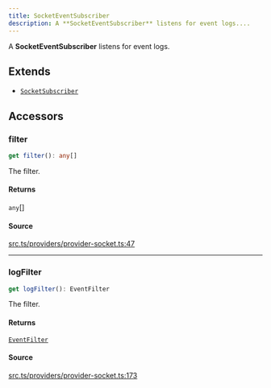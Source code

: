 ```yaml
---
title: SocketEventSubscriber
description: A **SocketEventSubscriber** listens for event logs....
---
```


A **SocketEventSubscriber** listens for event logs.

## Extends

- [`SocketSubscriber`](/content/classes/SocketSubscriber.mdx)

## Accessors

### filter

```ts
get filter(): any[]
```

The filter.

#### Returns

`any`[]

#### Source

[src.ts/providers/provider-socket.ts:47](https://github.com/dominant-strategies/quais-6.js/blob/3f482dd134064d41657ff7dc9ba8162f741c9c83/src.ts/providers/provider-socket.ts#L47)

***

### logFilter

```ts
get logFilter(): EventFilter
```

The filter.

#### Returns

[`EventFilter`](/content/interfaces/EventFilter.mdx)

#### Source

[src.ts/providers/provider-socket.ts:173](https://github.com/dominant-strategies/quais-6.js/blob/3f482dd134064d41657ff7dc9ba8162f741c9c83/src.ts/providers/provider-socket.ts#L173)
